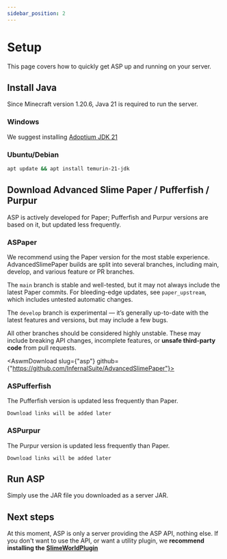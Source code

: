 ```yaml
---
sidebar_position: 2
---
```


# Setup
This page covers how to quickly get ASP up and running on your server.

## Install Java
Since Minecraft version 1.20.6, Java 21 is required to run the server.

### Windows
We suggest installing [Adoptium JDK 21](https://github.com/adoptium/temurin21-binaries/releases/download/jdk-21.0.3%2B9/OpenJDK21U-jdk_x64_windows_hotspot_21.0.3_9.msi)

### Ubuntu/Debian
```bash
apt update && apt install temurin-21-jdk
```

## Download Advanced Slime Paper / Pufferfish / Purpur

ASP is actively developed for Paper; Pufferfish and Purpur versions are based on it, but updated less frequently.

### ASPaper
We recommend using the Paper version for the most stable experience.
AdvancedSlimePaper builds are split into several branches, including main, develop, and various feature or PR branches.

The `main` branch is stable and well-tested, but it may not always include the latest Paper commits. For bleeding-edge updates, see `paper_upstream`, which includes untested automatic changes.

The `develop` branch is experimental — it’s generally up-to-date with the latest features and versions, but may include a few bugs.

All other branches should be considered highly unstable. These may include breaking API changes, incomplete features, or **unsafe third-party code** from pull requests.

<AswmDownload slug={"asp"} github={"https://github.com/InfernalSuite/AdvancedSlimePaper"}></AswmDownload>

### ASPufferfish
The Pufferfish version is updated less frequently than Paper.
```
Download links will be added later
```

### ASPurpur
The Purpur version is updated less frequently than Paper.
```
Download links will be added later
```

## Run ASP
Simply use the JAR file you downloaded as a server JAR.

## Next steps
At this moment, ASP is only a server providing the ASP API, nothing else.
If you don't want to use the API, or want a utility plugin, we **recommend installing the [SlimeWorldPlugin](swp/installation)**


